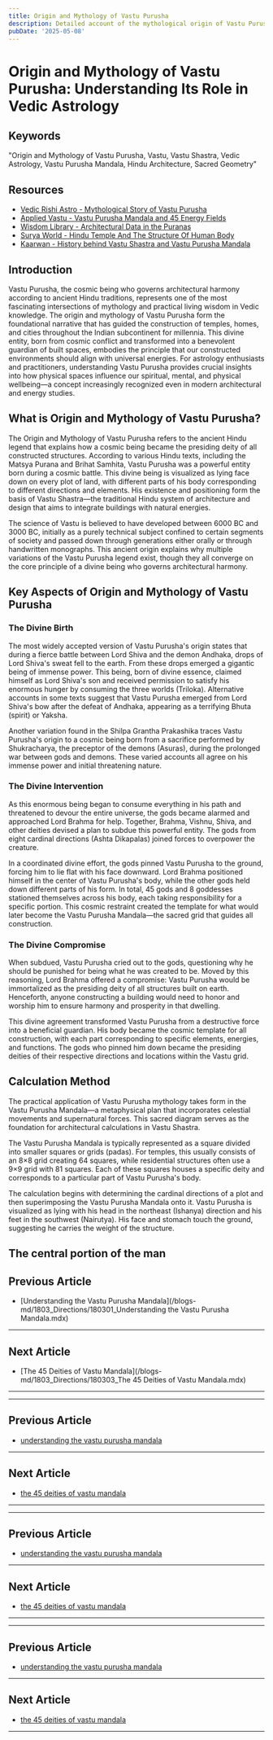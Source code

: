 ```yaml
---
title: Origin and Mythology of Vastu Purusha
description: Detailed account of the mythological origin of Vastu Purusha, the cosmic being born from Lord Shivas sweat, the chaos he caused, how he was subdued by the gods, and the subsequent agreement that made him the presiding deity of all structures when properly honored.
pubDate: '2025-05-08'
---
```


# Origin and Mythology of Vastu Purusha: Understanding Its Role in Vedic Astrology

## Keywords

"Origin and Mythology of Vastu Purusha, Vastu, Vastu Shastra, Vedic Astrology, Vastu Purusha Mandala, Hindu Architecture, Sacred Geometry"

## Resources 

- [Vedic Rishi Astro - Mythological Story of Vastu Purusha](https://vedicrishi.in/vastu/index/act/vastu-purusha)
- [Applied Vastu - Vastu Purusha Mandala and 45 Energy Fields](https://www.appliedvastu.com/vastu-purusha-mandala)
- [Wisdom Library - Architectural Data in the Puranas](https://www.wisdomlib.org/hinduism/essay/architectural-data-in-the-puranas/d/doc1460129.html)
- [Surya World - Hindu Temple And The Structure Of Human Body](https://www.surya-world.org/hindu-temple-and-the-structure-of-human-body-comparison/)
- [Kaarwan - History behind Vastu Shastra and Vastu Purusha Mandala](https://www.kaarwan.com/blog/architecture/Vastu-shastra-and-Vastu-purusha-mandala%20?id=82)

## Introduction

Vastu Purusha, the cosmic being who governs architectural harmony according to ancient Hindu traditions, represents one of the most fascinating intersections of mythology and practical living wisdom in Vedic knowledge. The origin and mythology of Vastu Purusha form the foundational narrative that has guided the construction of temples, homes, and cities throughout the Indian subcontinent for millennia. This divine entity, born from cosmic conflict and transformed into a benevolent guardian of built spaces, embodies the principle that our constructed environments should align with universal energies. For astrology enthusiasts and practitioners, understanding Vastu Purusha provides crucial insights into how physical spaces influence our spiritual, mental, and physical wellbeing—a concept increasingly recognized even in modern architectural and energy studies.

## What is Origin and Mythology of Vastu Purusha?

The Origin and Mythology of Vastu Purusha refers to the ancient Hindu legend that explains how a cosmic being became the presiding deity of all constructed structures. According to various Hindu texts, including the Matsya Purana and Brihat Samhita, Vastu Purusha was a powerful entity born during a cosmic battle. This divine being is visualized as lying face down on every plot of land, with different parts of his body corresponding to different directions and elements. His existence and positioning form the basis of Vastu Shastra—the traditional Hindu system of architecture and design that aims to integrate buildings with natural energies.

The science of Vastu is believed to have developed between 6000 BC and 3000 BC, initially as a purely technical subject confined to certain segments of society and passed down through generations either orally or through handwritten monographs. This ancient origin explains why multiple variations of the Vastu Purusha legend exist, though they all converge on the core principle of a divine being who governs architectural harmony.

## Key Aspects of Origin and Mythology of Vastu Purusha

### The Divine Birth

The most widely accepted version of Vastu Purusha's origin states that during a fierce battle between Lord Shiva and the demon Andhaka, drops of Lord Shiva's sweat fell to the earth. From these drops emerged a gigantic being of immense power. This being, born of divine essence, claimed himself as Lord Shiva's son and received permission to satisfy his enormous hunger by consuming the three worlds (Triloka). Alternative accounts in some texts suggest that Vastu Purusha emerged from Lord Shiva's bow after the defeat of Andhaka, appearing as a terrifying Bhuta (spirit) or Yaksha.

Another variation found in the Shilpa Grantha Prakashika traces Vastu Purusha's origin to a cosmic being born from a sacrifice performed by Shukracharya, the preceptor of the demons (Asuras), during the prolonged war between gods and demons. These varied accounts all agree on his immense power and initial threatening nature.

### The Divine Intervention

As this enormous being began to consume everything in his path and threatened to devour the entire universe, the gods became alarmed and approached Lord Brahma for help. Together, Brahma, Vishnu, Shiva, and other deities devised a plan to subdue this powerful entity. The gods from eight cardinal directions (Ashta Dikapalas) joined forces to overpower the creature.

In a coordinated divine effort, the gods pinned Vastu Purusha to the ground, forcing him to lie flat with his face downward. Lord Brahma positioned himself in the center of Vastu Purusha's body, while the other gods held down different parts of his form. In total, 45 gods and 8 goddesses stationed themselves across his body, each taking responsibility for a specific portion. This cosmic restraint created the template for what would later become the Vastu Purusha Mandala—the sacred grid that guides all construction.

### The Divine Compromise

When subdued, Vastu Purusha cried out to the gods, questioning why he should be punished for being what he was created to be. Moved by this reasoning, Lord Brahma offered a compromise: Vastu Purusha would be immortalized as the presiding deity of all structures built on earth. Henceforth, anyone constructing a building would need to honor and worship him to ensure harmony and prosperity in that dwelling.

This divine agreement transformed Vastu Purusha from a destructive force into a beneficial guardian. His body became the cosmic template for all construction, with each part corresponding to specific elements, energies, and functions. The gods who pinned him down became the presiding deities of their respective directions and locations within the Vastu grid.

## Calculation Method

The practical application of Vastu Purusha mythology takes form in the Vastu Purusha Mandala—a metaphysical plan that incorporates celestial movements and supernatural forces. This sacred diagram serves as the foundation for architectural calculations in Vastu Shastra.

The Vastu Purusha Mandala is typically represented as a square divided into smaller squares or grids (padas). For temples, this usually consists of an 8×8 grid creating 64 squares, while residential structures often use a 9×9 grid with 81 squares. Each of these squares houses a specific deity and corresponds to a particular part of Vastu Purusha's body.

The calculation begins with determining the cardinal directions of a plot and then superimposing the Vastu Purusha Mandala onto it. Vastu Purusha is visualized as lying with his head in the northeast (Ishanya) direction and his feet in the southwest (Nairutya). His face and stomach touch the ground, suggesting he carries the weight of the structure.

The central portion of the man
---

## Previous Article
- [Understanding the Vastu Purusha Mandala](/blogs-md/1803_Directions/180301_Understanding the Vastu Purusha Mandala.mdx)

---

## Next Article
- [The 45 Deities of Vastu Mandala](/blogs-md/1803_Directions/180303_The 45 Deities of Vastu Mandala.mdx)

---
---

## Previous Article
- [understanding the vastu purusha mandala](180301_understanding_the_vastu_purusha_mandala.mdx)

---

## Next Article
- [the 45 deities of vastu mandala](180303_the_45_deities_of_vastu_mandala.mdx)

---
---

## Previous Article
- [understanding the vastu purusha mandala](180301_understanding_the_vastu_purusha_mandala.mdx)

---

## Next Article
- [the 45 deities of vastu mandala](180303_the_45_deities_of_vastu_mandala.mdx)

---
---

## Previous Article
- [understanding the vastu purusha mandala](180301_understanding_the_vastu_purusha_mandala.mdx)

---

## Next Article
- [the 45 deities of vastu mandala](180303_the_45_deities_of_vastu_mandala.mdx)

---
